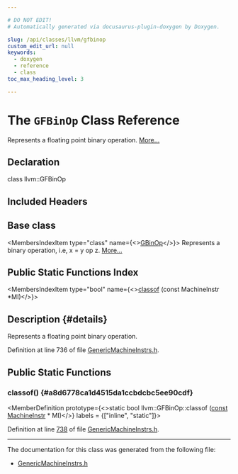 ```yaml
---

# DO NOT EDIT!
# Automatically generated via docusaurus-plugin-doxygen by Doxygen.

slug: /api/classes/llvm/gfbinop
custom_edit_url: null
keywords:
  - doxygen
  - reference
  - class
toc_max_heading_level: 3

---
```





# The `GFBinOp` Class Reference

<DoxygenPage pluginConfig={pluginConfig}>

Represents a floating point binary operation. <a href="#details">More...</a>

## Declaration

<CodeBlock>class llvm::GFBinOp</CodeBlock>

## Included Headers

<IncludesList>
<IncludesListItem
  filePath="llvm/CodeGen/GlobalISel/GenericMachineInstrs.h"
  permalink="/docs/api/files/include/include/llvm/include/llvm/codegen/include/llvm/codegen/globalisel/genericmachineinstrs-h"
  isLocal="true" />
</IncludesList>

## Base class

<MembersIndex>

<MembersIndexItem
  type="class"
  name={<><a href="/docs/api/classes/llvm/gbinop">GBinOp</a></>}>
Represents a binary operation, i.e, x = y op z. <a href="/docs/api/classes/llvm/gbinop/#details">More...</a>
</MembersIndexItem>

</MembersIndex>

## Public Static Functions Index

<MembersIndex>

<MembersIndexItem
  type="bool"
  name={<><a href="#a8d6778ca1d4515da1ccbdcbc5ee90cdf">classof</a> (const MachineInstr &#42;MI)</>}>
</MembersIndexItem>

</MembersIndex>

## Description {#details}

Represents a floating point binary operation.

Definition at line 736 of file <a href="/docs/api/files/include/include/llvm/include/llvm/codegen/include/llvm/codegen/globalisel/genericmachineinstrs-h">GenericMachineInstrs.h</a>.

<SectionDefinition>

## Public Static Functions

### classof() {#a8d6778ca1d4515da1ccbdcbc5ee90cdf}

<MemberDefinition
  prototype={<>static bool llvm::GFBinOp::classof (<a href="/docs/api/files/lib/lib/target/lib/target/aarch64/aarch64promoteconstant-cpp/#a90f8350fecae261c25be85d38b451bff">const</a> <a href="/docs/api/classes/llvm/machineinstr">MachineInstr</a> &#42; MI)</>}
  labels = {["inline", "static"]}>

Definition at line <a href="/docs/api/files/include/include/llvm/include/llvm/codegen/include/llvm/codegen/globalisel/genericmachineinstrs-h/#l00738">738</a> of file <a href="/docs/api/files/include/include/llvm/include/llvm/codegen/include/llvm/codegen/globalisel/genericmachineinstrs-h">GenericMachineInstrs.h</a>.
</MemberDefinition>

</SectionDefinition>

<hr/>

The documentation for this class was generated from the following file:

<ul>
<li><a href="/docs/api/files/include/include/llvm/include/llvm/codegen/include/llvm/codegen/globalisel/genericmachineinstrs-h">GenericMachineInstrs.h</a></li>
</ul>

</DoxygenPage>
